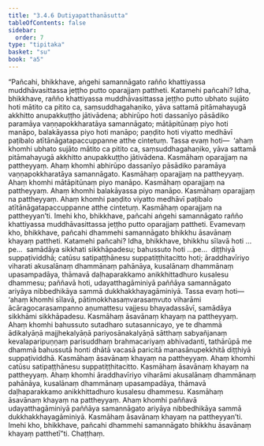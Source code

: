```yaml
---
title: "3.4.6 Dutiyapatthanāsutta"
tableOfContents: false
sidebar:
  order: 7
type: "tipitaka"
basket: "su"
book: "a5"
---
```



<DynamicBreadcrumb />

<Division number="136" book="a5">

<Paragraph number="759" book="a5">
“Pañcahi, bhikkhave, aṅgehi samannāgato rañño khattiyassa muddhāvasittassa jeṭṭho putto oparajjaṃ pattheti. Katamehi pañcahi? Idha, bhikkhave, rañño khattiyassa muddhāvasittassa jeṭṭho putto ubhato sujāto hoti mātito ca pitito ca, saṃsuddhagahaṇiko, yāva sattamā pitāmahayugā akkhitto anupakkuṭṭho jātivādena; abhirūpo hoti dassanīyo pāsādiko paramāya vaṇṇapokkharatāya samannāgato; mātāpitūnaṃ piyo hoti manāpo, balakāyassa piyo hoti manāpo; paṇḍito hoti viyatto medhāvī paṭibalo atītānāgatapaccuppanne atthe cintetuṃ.
</Paragraph>

<Paragraph number="760" book="a5">
Tassa evaṃ hoti—  ‘ahaṃ khomhi ubhato sujāto mātito ca pitito ca, saṃsuddhagahaṇiko, yāva sattamā pitāmahayugā akkhitto anupakkuṭṭho jātivādena. Kasmāhaṃ oparajjaṃ na pattheyyaṃ. Ahaṃ khomhi abhirūpo dassanīyo pāsādiko paramāya vaṇṇapokkharatāya samannāgato. Kasmāhaṃ oparajjaṃ na pattheyyaṃ. Ahaṃ khomhi mātāpitūnaṃ piyo manāpo. Kasmāhaṃ oparajjaṃ na pattheyyaṃ. Ahaṃ khomhi balakāyassa piyo manāpo. Kasmāhaṃ oparajjaṃ na pattheyyaṃ. Ahaṃ khomhi paṇḍito viyatto medhāvī paṭibalo atītānāgatapaccuppanne atthe cintetuṃ. Kasmāhaṃ oparajjaṃ na pattheyyan’ti. Imehi kho, bhikkhave, pañcahi aṅgehi samannāgato rañño khattiyassa muddhāvasittassa jeṭṭho putto oparajjaṃ pattheti.
</Paragraph>

<Paragraph number="761" book="a5">
Evamevaṃ kho, bhikkhave, pañcahi dhammehi samannāgato bhikkhu āsavānaṃ khayaṃ pattheti. Katamehi pañcahi? Idha, bhikkhave, bhikkhu sīlavā hoti …pe…  samādāya sikkhati sikkhāpadesu; bahussuto hoti …pe…  diṭṭhiyā suppaṭividdhā; catūsu satipaṭṭhānesu suppatiṭṭhitacitto hoti; āraddhavīriyo viharati akusalānaṃ dhammānaṃ pahānāya, kusalānaṃ dhammānaṃ upasampadāya, thāmavā daḷhaparakkamo anikkhittadhuro kusalesu dhammesu; paññavā hoti, udayatthagāminiyā paññāya samannāgato ariyāya nibbedhikāya sammā dukkhakkhayagāminiyā.
</Paragraph>

<Paragraph number="762" book="a5">
Tassa evaṃ hoti—  ‘ahaṃ khomhi sīlavā, pātimokkhasaṃvarasaṃvuto viharāmi ācāragocarasampanno aṇumattesu vajjesu bhayadassāvī, samādāya sikkhāmi sikkhāpadesu. Kasmāhaṃ āsavānaṃ khayaṃ na pattheyyaṃ. Ahaṃ khomhi bahussuto sutadharo sutasannicayo, ye te dhammā ādikalyāṇā majjhekalyāṇā pariyosānakalyāṇā sātthaṃ sabyañjanaṃ kevalaparipuṇṇaṃ parisuddhaṃ brahmacariyaṃ abhivadanti, tathārūpā me dhammā bahussutā honti dhātā vacasā paricitā manasānupekkhitā diṭṭhiyā suppaṭividdhā. Kasmāhaṃ āsavānaṃ khayaṃ na pattheyyaṃ. Ahaṃ khomhi catūsu satipaṭṭhānesu suppatiṭṭhitacitto. Kasmāhaṃ āsavānaṃ khayaṃ na pattheyyaṃ. Ahaṃ khomhi āraddhavīriyo viharāmi akusalānaṃ dhammānaṃ pahānāya, kusalānaṃ dhammānaṃ upasampadāya, thāmavā daḷhaparakkamo anikkhittadhuro kusalesu dhammesu. Kasmāhaṃ āsavānaṃ khayaṃ na pattheyyaṃ. Ahaṃ khomhi paññavā udayatthagāminiyā paññāya samannāgato ariyāya nibbedhikāya sammā dukkhakkhayagāminiyā. Kasmāhaṃ āsavānaṃ khayaṃ na pattheyyan’ti. Imehi kho, bhikkhave, pañcahi dhammehi samannāgato bhikkhu āsavānaṃ khayaṃ patthetī”ti.

</Paragraph>
</Division>

<Paragraph number="763" type="center" book="a5">
Chaṭṭhaṃ.
</Paragraph>